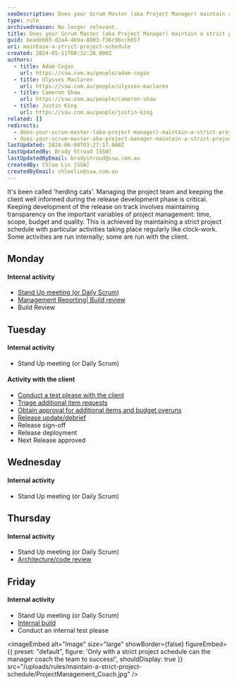```yaml
---
seoDescription: Does your Scrum Master (aka Project Manager) maintain a strict project schedule?
type: rule
archivedreason: No longer relevant.
title: Does your Scrum Master (aka Project Manager) maintain a strict project schedule?
guid: beadeb03-d2a4-4b9a-8903-f36c9bccb657
uri: maintain-a-strict-project-schedule
created: 2024-05-11T08:32:28.000Z
authors:
  - title: Adam Cogan
    url: https://ssw.com.au/people/adam-cogan
  - title: Ulysses Maclaren
    url: https://ssw.com.au/people/ulysses-maclaren
  - title: Cameron Shaw
    url: https://ssw.com.au/people/cameron-shaw
  - title: Justin King
    url: https://ssw.com.au/people/justin-king
related: []
redirects:
  - does-your-scrum-master-(aka-project-manager)-maintain-a-strict-project-schedule
  - does-your-scrum-master-aka-project-manager-maintain-a-strict-project-schedule
lastUpdated: 2024-06-08T03:27:17.000Z
lastUpdatedBy: Brady Stroud [SSW]
lastUpdatedByEmail: bradystroud@ssw.com.au
createdBy: Chloe Lin [SSW]
createdByEmail: chloelin@ssw.com.au
---
```


It's been called 'herding cats'. Managing the project team and keeping the client well informed during the release development phase is critical. Keeping development of the release on track involves maintaining transparency on the important variables of project management: time, scope, budget and quality. This is achieved by maintaining a strict project schedule with particular activities taking place regularly like clock-work.
Some activities are run internally; some are run with the client.

## Monday

#### Internal activity

- [Stand Up meeting (or Daily Scrum)](/methodology-do-you-do-daily-scrums-aka-stand-up-meetings)
- [Management Reporting| Build review](/management-do-you-enforce-deadlines-have-a-project-release-plan-a-debrief-and-a-mark-10)
- Build Review

## Tuesday

#### Internal activity

- Stand Up meeting (or Daily Scrum)

#### Activity with the client

- [Conduct a test please with the client](/conduct-a-test-please-internally-and-then-with-the-client)
- [Triage additional item requests](/estimating-do-you-know-what-tasks-are-involved-in-addition-to-just-development-work-items)
- [Obtain approval for additional items and budget overuns](/do-you-email-clients-as-soon-as-you-realise-you-will-overrun-your-original-estimate)
- [Release update/debrief](/management-do-you-have-a-release-update-debrief-meeting-on-a-weekly-basis)
- Release sign-off
- Release deployment
- Next Release approved

## Wednesday

#### Internal activity

- Stand Up meeting (or Daily Scrum)

## Thursday

#### Internal activity

- Stand Up meeting (or Daily Scrum)
- [Architecture/code review](/rules-to-better-architecture-and-code-review)

## Friday

#### Internal activity

- Stand Up meeting (or Daily Scrum)
- [Internal build](https://www.ssw.com.au/ssw/Standards/Rules/RulesToBetterSetups.aspx#BuildVersionDay)
- Conduct an internal test please


<imageEmbed
  alt="Image"
  size="large"
  showBorder={false}
  figureEmbed={{
    preset: "default",
    figure: 'Only with a strict project schedule can the manager coach the team to success!',
    shouldDisplay: true
  }}
  src="/uploads/rules/maintain-a-strict-project-schedule/ProjectManagement_Coach.jpg"
/>
